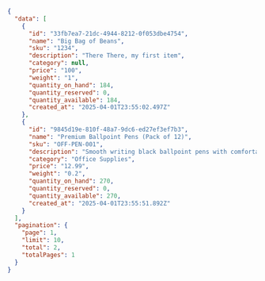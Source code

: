 ```json
{
  "data": [
    {
      "id": "33fb7ea7-21dc-4944-8212-0f053dbe4754",
      "name": "Big Bag of Beans",
      "sku": "1234", 
      "description": "There There, my first item",
      "category": null,
      "price": "100",
      "weight": "1",
      "quantity_on_hand": 184,
      "quantity_reserved": 0,
      "quantity_available": 184,
      "created_at": "2025-04-01T23:55:02.497Z"
    },
    {
      "id": "9845d19e-810f-48a7-9dc6-ed27ef3ef7b3",
      "name": "Premium Ballpoint Pens (Pack of 12)",
      "sku": "OFF-PEN-001",
      "description": "Smooth writing black ballpoint pens with comfortable grip",
      "category": "Office Supplies",
      "price": "12.99",
      "weight": "0.2",
      "quantity_on_hand": 270,
      "quantity_reserved": 0,
      "quantity_available": 270,
      "created_at": "2025-04-01T23:55:51.892Z"
    }
  ],
  "pagination": {
    "page": 1,
    "limit": 10,
    "total": 2,
    "totalPages": 1
  }
}
```